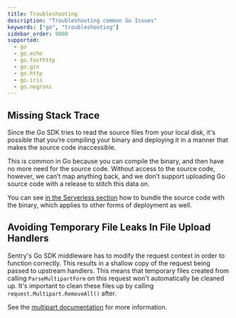 ```yaml
---
title: Troubleshooting
description: "Troubleshooting common Go Issues"
keywords: ["go", "troubleshooting"]
sidebar_order: 9000
supported:
  - go
  - go.echo
  - go.fasthttp
  - go.gin
  - go.http
  - go.iris
  - go.negroni
---
```


## Missing Stack Trace

Since the Go SDK tries to read the source files from your local disk, it's possible that you’re compiling your binary and deploying it in a manner that makes the source code inaccessible.

This is common in Go because you can compile the binary, and then have no more need for the source code. Without access to the source code, however, we can’t map anything back, and we don’t support uploading Go source code with a release to stitch this data on.

You can see [in the Serverless section](/platforms/go/serverless/#source-context) how to bundle the source code with the binary, which applies to other forms of deployment as well.

## Avoiding Temporary File Leaks In File Upload Handlers

Sentry's Go SDK middleware has to modify the request context in order to function correctly. This results in a shallow copy of the request being passed to upstream handlers. This means that temporary files created from calling `ParseMultipartForm` on this request won't automatically be cleaned up. It's important to clean these files up by calling `request.Multipart.RemoveAll()` after.

See the [multipart documentation](https://pkg.go.dev/mime/multipart#Form.RemoveAll) for more information.
